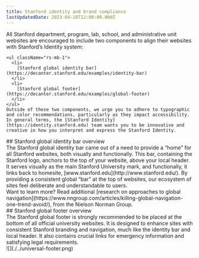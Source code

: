 ```yaml
---
title: Stanford identity and brand compliance
lastUpdatedDate: 2023-04-18T12:00:00.000Z
---
```

<section>
  <div className="rs-mb-4">
    All Stanford department, program, lab, school, and administrative unit websites are encouraged to include two components to align their websites with Stanford’s Identity system:

    <ul className="rs-mb-1">
      <li>
        [Stanford global identity bar](https://decanter.stanford.edu/examples/identity-bar)
      </li>
      <li>
        [Stanford global footer](https://decanter.stanford.edu/examples/global-footer)
      </li>
    </ul>
    Outside of these two components, we urge you to adhere to typographic and color recommendations, particularly as they impact accessibility.
    In general terms, the [Stanford Identity](https://identity.stanford.edu) team wants you to be innovative and creative in how you interpret and express the Stanford Identity.
  </div>

  <div className="rs-mb-4">
    ## Stanford global identity bar overview
    <div className="rs-mb-1">
      The Stanford global identity bar came out of a need to provide a “home” for all Stanford websites, both visually and functionally.
      This bar, containing the Stanford logo, anchors to the top of your website, above your local header. It serves visually as the main Stanford University mark, and functionally, it links back to homesite,
      [www.stanford.edu](http://www.stanford.edu/). By providing a consistent global “bar” at the top of websites, our ecosystem of sites feel deliberate and understandable to users.
    </div>
    Want to learn more? Read additional [research on approaches to global navigation](https://www.nngroup.com/articles/killing-global-navigation-one-trend-avoid/), from the Nielson Norman Group.
  </div>

  <div className="rs-mb-4">
    ## Stanford global footer overview
    <div className="rs-mb-1">
      The Stanford global footer is strongly recommended to be placed at the bottom of all official university websites. It is designed to enhance sites with consistent Stanford branding and navigation, much like the identity bar and local header. It also contains crucial links for emergency information and satisfying legal requirements.
    </div>
    ![](./../universal-footer.png)
  </div>
</section>
